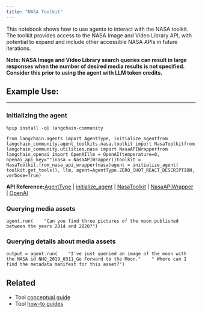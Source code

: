 ```yaml
---
title: "NASA Toolkit"
---
```


This notebook shows how to use agents to interact with the NASA toolkit. The toolkit provides access to the NASA Image and Video Library API, with potential to expand and include other accessible NASA APIs in future iterations.

**Note: NASA Image and Video Library search queries can result in large responses when the number of desired media results is not specified. Consider this prior to using the agent with LLM token credits.**

## Example Use:

***

### Initializing the agent

```
%pip install -qU langchain-community
```

```
from langchain.agents import AgentType, initialize_agentfrom langchain_community.agent_toolkits.nasa.toolkit import NasaToolkitfrom langchain_community.utilities.nasa import NasaAPIWrapperfrom langchain_openai import OpenAIllm = OpenAI(temperature=0, openai_api_key="")nasa = NasaAPIWrapper()toolkit = NasaToolkit.from_nasa_api_wrapper(nasa)agent = initialize_agent(    toolkit.get_tools(), llm, agent=AgentType.ZERO_SHOT_REACT_DESCRIPTION, verbose=True)
```

**API Reference:**[AgentType](https://python.langchain.com/api_reference/langchain/agents/langchain.agents.agent_types.AgentType.html) | [initialize\_agent](https://python.langchain.com/api_reference/langchain/agents/langchain.agents.initialize.initialize_agent.html) | [NasaToolkit](https://python.langchain.com/api_reference/community/agent_toolkits/langchain_community.agent_toolkits.nasa.toolkit.NasaToolkit.html) | [NasaAPIWrapper](https://python.langchain.com/api_reference/community/utilities/langchain_community.utilities.nasa.NasaAPIWrapper.html) | [OpenAI](https://python.langchain.com/api_reference/openai/llms/langchain_openai.llms.base.OpenAI.html)

### Querying media assets

```
agent.run(    "Can you find three pictures of the moon published between the years 2014 and 2020?")
```

### Querying details about media assets

```
output = agent.run(    "I've just queried an image of the moon with the NASA id NHQ_2019_0311_Go Forward to the Moon."    " Where can I find the metadata manifest for this asset?")
```

## Related

* Tool [conceptual guide](/src/oss/concepts/tools)
* Tool [how-to guides](/src/oss/how_to/#tools)
